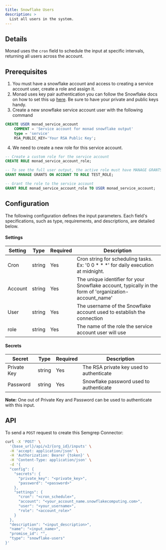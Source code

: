 ```yaml
---
title: Snowflake Users
description: >
  List all users in the system.
---
```


## Details
Monad uses the `cron` field to schedule the input at specific intervals, returning all users across the account. 

## Prerequisites

1. You must have a snowflake account and access to creating a service account user, create a role and assign it.
2. Monad uses key pair authentication you can follow the Snowflake docs on how to set this up [here](https://docs.snowflake.com/en/user-guide/key-pair-auth). Be sure to have your private and public keys handy.
3. Create a new snowflake service account user with the following command
```sql
CREATE USER monad_service_account
    COMMENT = 'Service account for monad snowflake output'
    type = 'service'
    RSA_PUBLIC_KEY='Your RSA Public Key';
```
4. We need to create a new role for this service account.
```sql
-- Create a custom role for the service account
CREATE ROLE monad_service_account_role;

-- To see the full user output, the active role must have MANAGE GRANTS priveledge. Else, snowflake nulls certain fields in the output.
GRANT MANAGE GRANTS ON ACCOUNT TO ROLE TEST_ROLE;

-- Grant the role to the service account
GRANT ROLE monad_service_account_role TO USER monad_service_account;
```

## Configuration
The following configuration defines the input parameters. Each field's specifications, such as type, requirements, and descriptions, are detailed below.

#### Settings

| Setting | Type | Required | Description |
|---------|------|----------|-------------|
| Cron | string | Yes | Cron string for scheduling tasks. Ex: '0 0 * * *' for daily execution at midnight. |
| Account | string | Yes | The unique identifier for your Snowflake account, typically in the form of 'organization-account_name' |
| User | string | Yes | The username of the Snowflake account used to establish the connection |
| role | string | Yes | The name of the role the service account user will use |

#### Secrets

| Secret | Type | Required | Description |
|---------|------|----------|-------------|
| Private Key | string | Yes | The RSA private key used to authenticate |
| Password | string | Yes | Snowflake password used to authenticate |

**Note:** One out of Private Key and Password can be used to authenticate with this input.


## API

To send a `POST` request to create this Semgrep Connector:

```bash
curl -X 'POST' \
  '{base_url}/api/v2/{org_id}/inputs' \
  -H 'accept: application/json' \
  -H 'Authorization: Bearer {token}' \
  -H 'Content-Type: application/json' \
  -d '{
  "config": {
    "secrets": {
      "private_key": "<private_key>",
      "password": "<password>"
    },
    "settings": {
      "cron": "<cron_schedule>",
      "account": "<your_account_name.snowflakecomputing.com>",
      "user": "<your_username>",
      "role": "<account_role>"
    }
  },
  "description": "<input_description>",
  "name": "<input_name>",
  "promise_id": "",
  "type": "snowflake-users"
}'
```
